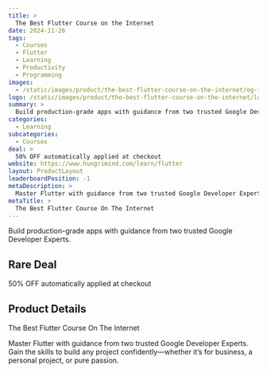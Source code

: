 ```yaml
---
title: >
  The Best Flutter Course on the Internet
date: 2024-11-26
tags:
  - Courses
  - Flutter
  - Learning
  - Productivity
  - Programming
images:
  - /static/images/product/the-best-flutter-course-on-the-internet/og-image.png
logo: /static/images/product/the-best-flutter-course-on-the-internet/logo.png
summary: >
  Build production-grade apps with guidance from two trusted Google Developer Experts.
categories:
  - Learning
subcategories:
  - Courses
deal: >
  50% OFF automatically applied at checkout
website: https://www.hungrimind.com/learn/flutter
layout: ProductLayout
leaderboardPosition: -1
metaDescription: >
  Master Flutter with guidance from two trusted Google Developer Experts. Gain the skills to build any project confidently—whether it’s for business, a personal project, or pure passion.
metaTitle: >
  The Best Flutter Course On The Internet
---
```

Build production-grade apps with guidance from two trusted Google Developer Experts.

## Rare Deal

50% OFF automatically applied at checkout

## Product Details

The Best Flutter Course On The Internet

Master Flutter with guidance from two trusted Google Developer Experts. Gain the skills to build any project confidently—whether it’s for business, a personal project, or pure passion.
